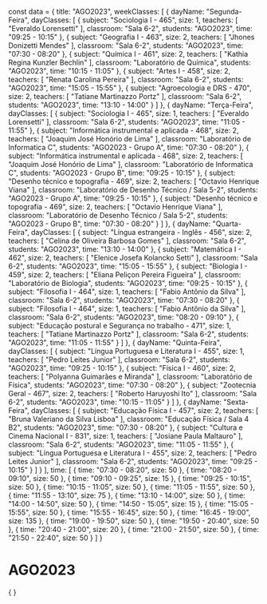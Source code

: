 const data = {
  title: "AGO2023",
  weekClasses: [
    {
      dayName: "Segunda-Feira",
      dayClasses: [
        {
          subject: "Sociologia I - 465",
          size: 1,
          teachers: [
            "Everaldo Lorensetti"
          ],
          classroom: "Sala 6-2",
          students: "AGO2023",
          time: "09:25 - 10:15"
        },
        {
          subject: "Geografia I - 463",
          size: 2,
          teachers: [
            "Jhones Donizetti Mendes"
          ],
          classroom: "Sala 6-2",
          students: "AGO2023",
          time: "07:30 - 08:20"
        },
        {
          subject: "Química I - 461",
          size: 2,
          teachers: [
            "Kathia Regina Kunzler Bechlin"
          ],
          classroom: "Laboratório de Química",
          students: "AGO2023",
          time: "10:15 - 11:05"
        },
        {
          subject: "Artes I - 458",
          size: 2,
          teachers: [
            "Renata Carolina Pereira"
          ],
          classroom: "Sala 6-2",
          students: "AGO2023",
          time: "15:05 - 15:55"
        },
        {
          subject: "Agroecologia e DRS - 470",
          size: 2,
          teachers: [
            "Tatiane Martinazzo Portz"
          ],
          classroom: "Sala 6-2",
          students: "AGO2023",
          time: "13:10 - 14:00"
        }
      ]
    },
    {
      dayName: "Terça-Feira",
      dayClasses: [
        {
          subject: "Sociologia I - 465",
          size: 1,
          teachers: [
            "Everaldo Lorensetti"
          ],
          classroom: "Sala 6-2",
          students: "AGO2023",
          time: "11:05 - 11:55"
        },
        {
          subject: "Informática instrumental e aplicada - 468",
          size: 2,
          teachers: [
            "Joaquim José Honório de Lima"
          ],
          classroom: "Laboratório de Informatica C",
          students: "AGO2023 - Grupo A",
          time: "07:30 - 08:20"
        },
        {
          subject: "Informática instrumental e aplicada - 468",
          size: 2,
          teachers: [
            "Joaquim José Honório de Lima"
          ],
          classroom: "Laboratório de Informatica C",
          students: "AGO2023 - Grupo B",
          time: "09:25 - 10:15"
        },
        {
          subject: "Desenho técnico e topografia - 469",
          size: 2,
          teachers: [
            "Octavio Henrique Viana"
          ],
          classroom: "Laboratório de Desenho Técnico / Sala 5-2",
          students: "AGO2023 - Grupo A",
          time: "09:25 - 10:15"
        },
        {
          subject: "Desenho técnico e topografia - 469",
          size: 2,
          teachers: [
            "Octavio Henrique Viana"
          ],
          classroom: "Laboratório de Desenho Técnico / Sala 5-2",
          students: "AGO2023 - Grupo B",
          time: "07:30 - 08:20"
        }
      ]
    },
    {
      dayName: "Quarta-Feira",
      dayClasses: [
        {
          subject: "Língua estrangeira - Inglês - 456",
          size: 2,
          teachers: [
            "Celina de Oliveira Barbosa Gomes"
          ],
          classroom: "Sala 6-2",
          students: "AGO2023",
          time: "13:10 - 14:00"
        },
        {
          subject: "Matemática I - 462",
          size: 2,
          teachers: [
            "Elenice Josefa Kolancko Setti"
          ],
          classroom: "Sala 6-2",
          students: "AGO2023",
          time: "15:05 - 15:55"
        },
        {
          subject: "Biologia I - 459",
          size: 2,
          teachers: [
            "Eliana Peliçon Pereira Figueira"
          ],
          classroom: "Laboratório de Biologia",
          students: "AGO2023",
          time: "09:25 - 10:15"
        },
        {
          subject: "Filosofia I - 464",
          size: 1,
          teachers: [
            "Fabio Antônio da Silva"
          ],
          classroom: "Sala 6-2",
          students: "AGO2023",
          time: "07:30 - 08:20"
        },
        {
          subject: "Filosofia I - 464",
          size: 1,
          teachers: [
            "Fabio Antônio da Silva"
          ],
          classroom: "Sala 6-2",
          students: "AGO2023",
          time: "08:20 - 09:10"
        },
        {
          subject: "Educação postural e Segurança no trabalho - 471",
          size: 1,
          teachers: [
            "Tatiane Martinazzo Portz"
          ],
          classroom: "Sala 6-2",
          students: "AGO2023",
          time: "11:05 - 11:55"
        }
      ]
    },
    {
      dayName: "Quinta-Feira",
      dayClasses: [
        {
          subject: "Língua Portuguesa e Literatura I - 455",
          size: 1,
          teachers: [
            "Pedro Leites Junior"
          ],
          classroom: "Sala 6-2",
          students: "AGO2023",
          time: "09:25 - 10:15"
        },
        {
          subject: "Física I - 460",
          size: 2,
          teachers: [
            "Polyanna Guimarães e Miranda"
          ],
          classroom: "Laboratório de Física",
          students: "AGO2023",
          time: "07:30 - 08:20"
        },
        {
          subject: "Zootecnia Geral - 467",
          size: 2,
          teachers: [
            "Roberto Haruyoshi Ito"
          ],
          classroom: "Sala 6-2",
          students: "AGO2023",
          time: "10:15 - 11:05"
        }
      ]
    },
    {
      dayName: "Sexta-Feira",
      dayClasses: [
        {
          subject: "Educação Física I - 457",
          size: 2,
          teachers: [
            "Bruna Valeriano da Silva Lisboa"
          ],
          classroom: "Educação Física / Sala 4 B2",
          students: "AGO2023",
          time: "07:30 - 08:20"
        },
        {
          subject: "Cultura e Cinema Nacional I - 831",
          size: 1,
          teachers: [
            "Josiane Paula Maltauro"
          ],
          classroom: "Sala 6-2",
          students: "AGO2023",
          time: "11:05 - 11:55"
        },
        {
          subject: "Língua Portuguesa e Literatura I - 455",
          size: 2,
          teachers: [
            "Pedro Leites Junior"
          ],
          classroom: "Sala 6-2",
          students: "AGO2023",
          time: "09:25 - 10:15"
        }
      ]
    }
  ],
  time: [
    {
      time: "07:30 - 08:20",
      size: 50
    },
    {
      time: "08:20 - 09:10",
      size: 50
    },
    {
      time: "09:10 - 09:25",
      size: 15
    },
    {
      time: "09:25 - 10:15",
      size: 50
    },
    {
      time: "10:15 - 11:05",
      size: 50
    },
    {
      time: "11:05 - 11:55",
      size: 50
    },
    {
      time: "11:55 - 13:10",
      size: 75
    },
    {
      time: "13:10 - 14:00",
      size: 50
    },
    {
      time: "14:00 - 14:50",
      size: 50
    },
    {
      time: "14:50 - 15:05",
      size: 15
    },
    {
      time: "15:05 - 15:55",
      size: 50
    },
    {
      time: "15:55 - 16:45",
      size: 50
    },
    {
      time: "16:45 - 19:00",
      size: 135
    },
    {
      time: "19:00 - 19:50",
      size: 50
    },
    {
      time: "19:50 - 20:40",
      size: 50
    },
    {
      time: "20:40 - 21:00",
      size: 20
    },
    {
      time: "21:00 - 21:50",
      size: 50
    },
    {
      time: "21:50 - 22:40",
      size: 50
    }
  ]
}

# AGO2023

<div>
    {
        <Grid
            title={data.title} 
            weekClasses={data.weekClasses} 
            time={data.time}
        />
    }
</div>